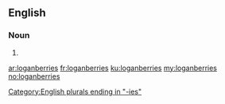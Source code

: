 ==English==

===Noun===
{{head|en|plural}}

# {{plural of|loganberry|lang=en}}

[[Category:English plurals ending in "-ies"]]

[[ar:loganberries]]
[[fr:loganberries]]
[[ku:loganberries]]
[[my:loganberries]]
[[no:loganberries]]